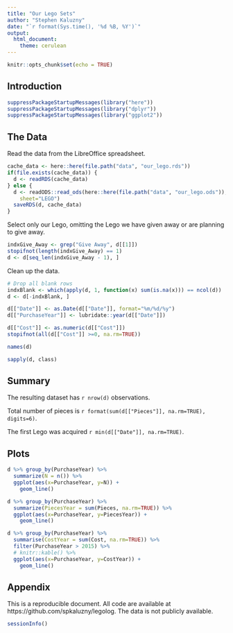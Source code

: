 ```yaml
---
title: "Our Lego Sets"
author: "Stephen Kaluzny"
date: "`r format(Sys.time(), '%d %B, %Y')`"
output:
  html_document:
    theme: cerulean
---
```


```r
knitr::opts_chunk$set(echo = TRUE)
```

## Introduction

```r
suppressPackageStartupMessages(library("here"))
suppressPackageStartupMessages(library("dplyr"))
suppressPackageStartupMessages(library("ggplot2"))
```

## The Data

Read the data from the LibreOffice spreadsheet.

```r
cache_data <- here::here(file.path("data", "our_lego.rds"))
if(file.exists(cache_data)) {
  d <- readRDS(cache_data)
} else {
  d <- readODS::read_ods(here::here(file.path("data", "our_lego.ods")),
    sheet="LEGO")
  saveRDS(d, cache_data)
}
```

Select only our Lego, omitting the Lego we have given away or are
planning to give away.

```r
indxGive_Away <- grep("Give Away", d[[1]])
stopifnot(length(indxGive_Away) == 1)
d <- d[seq_len(indxGive_Away - 1), ]
```

Clean up the data.

```r
# Drop all blank rows
indxBlank <- which(apply(d, 1, function(x) sum(is.na(x))) == ncol(d))
d <- d[-indxBlank, ]
```

```r
d[["Date"]] <- as.Date(d[["Date"]], format="%m/%d/%y")
d[["PurchaseYear"]] <- lubridate::year(d[["Date"]])
```

```r
d[["Cost"]] <- as.numeric(d[["Cost"]])
stopifnot(all(d[["Cost"]] >=0, na.rm=TRUE))
```

```r
names(d)
```

```r
sapply(d, class)
```

## Summary

The resulting dataset has `r nrow(d)` observations.

Total number of pieces is `r format(sum(d[["Pieces"]], na.rm=TRUE), digits=6)`.

The first Lego was acquired `r min(d[["Date"]], na.rm=TRUE)`.

## Plots

```r
d %>% group_by(PurchaseYear) %>%
  summarize(N = n()) %>%
  ggplot(aes(x=PurchaseYear, y=N)) +
    geom_line()
```

```r
d %>% group_by(PurchaseYear) %>%
  summarize(PiecesYear = sum(Pieces, na.rm=TRUE)) %>%
  ggplot(aes(x=PurchaseYear, y=PiecesYear)) +
    geom_line()
```

```r
d %>% group_by(PurchaseYear) %>%
  summarise(CostYear = sum(Cost, na.rm=TRUE)) %>%
  filter(PurchaseYear > 2015) %>%
  # knitr::kable() %>%
  ggplot(aes(x=PurchaseYear, y=CostYear)) +
    geom_line()
```

## Appendix
This is a reproducible document.
All code are available at https://github.com/spkaluzny/legolog.
The data is not publicly available.

```r
sessionInfo()
```
